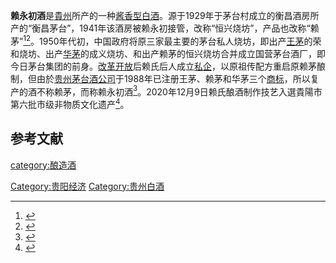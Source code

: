 {{中国非物质文化遗产 
| 级别 = 省
|名称 = 赖氏酿酒制作技艺
|子项 = 
|图片 = 
|申报地区或单位 = [[乌当区|乌当区]]
|序号 = 47
|编号项目 =  
|登录时间 = 2020年
|备注 = 第六批市级非遗项目
|分类 = 传统技艺
|省区市 = 贵阳市
}}
'''赖永初酒'''是[[貴州|貴州]]所产的一种[[酱香型白酒|酱香型白酒]]。源于1929年于茅台村成立的衡昌酒房所产的“衡昌茅台”，1941年该酒房被赖永初接管，改称“恒兴烧坊”，产品也改称“赖茅”<ref name=ji>{{cite web|url=https://www.thepaper.cn/newsDetail_forward_11535523|title=茅台酒在民国：“赖茅”与它的商标设计师|language=Zh-hans|accessdate=}}</ref><ref>{{Cite book|title=中国烹饪辞典 新版|last=李廷芝主编|publisher=太原：山西科学技术出版社|year=2019.03|isbn=978-7-5377-5847-5|pages=744}}</ref>。1950年代初，中国政府将原三家最主要的茅台私人烧坊，即出产[[王茅|王茅]]的荣和烧坊、出产[[华酒|华茅]]的成义烧坊、和出产赖茅的恒兴烧坊合并成立国营茅台酒厂，即今日茅台集团的前身。[[改革开放|改革开放]]后赖氏后人成立[[私企|私企]]，以原祖传配方重启原赖茅酿制，但由於[[贵州茅台酒公司|贵州茅台酒公司]]于1988年已注册王茅、赖茅和华茅三个[[商标|商标]]，所以复产的酒不称赖茅，而称赖永初酒<ref name=j>{{cite web|url=http://ip.people.com.cn/n/2013/1107/c136655-23463035.html|title=茅台镇白酒乱象：赖茅商标飞舞全国 真假难辨|language=Zh-hans|accessdate=}}</ref>。2020年12月9日赖氏酿酒制作技艺入選貴陽市第六批市级非物质文化遗产<ref name=jiu>{{cite web|url=http://www.guiyang.gov.cn/zwgk/zwgkzfgb/zwgkzfgb2020/202102/t20210202_66649395.html|title=市人民政府关于公布第六批市级非物质文化遗产代表性项目名录的通知|language=Zh-hans|accessdate=}}</ref>。

==参考文献==
{{reflist}}
{{饮料小作品}}
{{中華酒文化}}

[[category:酿造酒|category:酿造酒]]
[[Category:贵阳经济|Category:贵阳经济]]
[[Category:贵州白酒|Category:贵州白酒]]